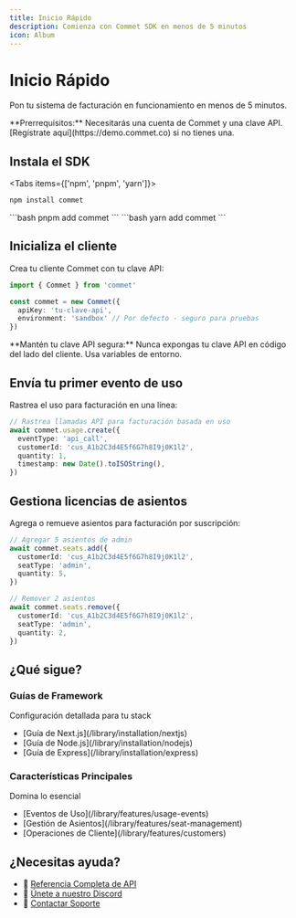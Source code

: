 ```yaml
---
title: Inicio Rápido
description: Comienza con Commet SDK en menos de 5 minutos
icon: Album
---
```



# Inicio Rápido

Pon tu sistema de facturación en funcionamiento en menos de 5 minutos.

<Callout type="info">
**Prerrequisitos:** Necesitarás una cuenta de Commet y una clave API. [Regístrate aquí](https://demo.commet.co) si no tienes una.
</Callout>

<Steps>
<Step>

## Instala el SDK

<Tabs items={['npm', 'pnpm', 'yarn']}>
<Tab value="npm">
```bash
npm install commet
```
</Tab>
<Tab value="pnpm">
```bash
pnpm add commet
```
</Tab>
<Tab value="yarn">
```bash
yarn add commet
```
</Tab>
</Tabs>

</Step>

<Step>

## Inicializa el cliente

Crea tu cliente Commet con tu clave API:

```typescript
import { Commet } from 'commet'

const commet = new Commet({
  apiKey: 'tu-clave-api',
  environment: 'sandbox' // Por defecto - seguro para pruebas
})
```

<Callout type="warn">
**Mantén tu clave API segura:** Nunca expongas tu clave API en código del lado del cliente. Usa variables de entorno.
</Callout>

</Step>

<Step>

## Envía tu primer evento de uso

Rastrea el uso para facturación en una línea:

```typescript
// Rastrea llamadas API para facturación basada en uso
await commet.usage.create({
  eventType: 'api_call',
  customerId: 'cus_A1b2C3d4E5f6G7h8I9j0K1l2',
  quantity: 1,
  timestamp: new Date().toISOString(),
})
```

</Step>

<Step>

## Gestiona licencias de asientos

Agrega o remueve asientos para facturación por suscripción:

```typescript
// Agregar 5 asientos de admin
await commet.seats.add({
  customerId: 'cus_A1b2C3d4E5f6G7h8I9j0K1l2',
  seatType: 'admin',
  quantity: 5,
})

// Remover 2 asientos
await commet.seats.remove({
  customerId: 'cus_A1b2C3d4E5f6G7h8I9j0K1l2', 
  seatType: 'admin',
  quantity: 2,
})
```

</Step>
</Steps>

## ¿Qué sigue?

<div className="grid grid-cols-1 md:grid-cols-2 gap-4">
  <div className="border rounded-lg p-4">
    <h3 className="font-semibold mt-0">Guías de Framework</h3>
    <p className="text-sm text-muted-foreground mb-3">Configuración detallada para tu stack</p>
    <ul className="text-sm space-y-1">
      <li>[Guía de Next.js](/library/installation/nextjs)</li>
      <li>[Guía de Node.js](/library/installation/nodejs)</li>
      <li>[Guía de Express](/library/installation/express)</li>
    </ul>
  </div>
  
  <div className="border rounded-lg p-4">
    <h3 className="font-semibold mt-0">Características Principales</h3>
    <p className="text-sm text-muted-foreground">Domina lo esencial</p>
    <ul className="text-sm space-y-1">
      <li>[Eventos de Uso](/library/features/usage-events)</li>
      <li>[Gestión de Asientos](/library/features/seat-management)</li>
      <li>[Operaciones de Cliente](/library/features/customers)</li>
    </ul>
  </div>
</div>

## ¿Necesitas ayuda?

- 📖 [Referencia Completa de API](/api-reference)
- 💬 [Únete a nuestro Discord](https://discord.gg/commet)
- 📧 [Contactar Soporte](mailto:support@commet.co)
